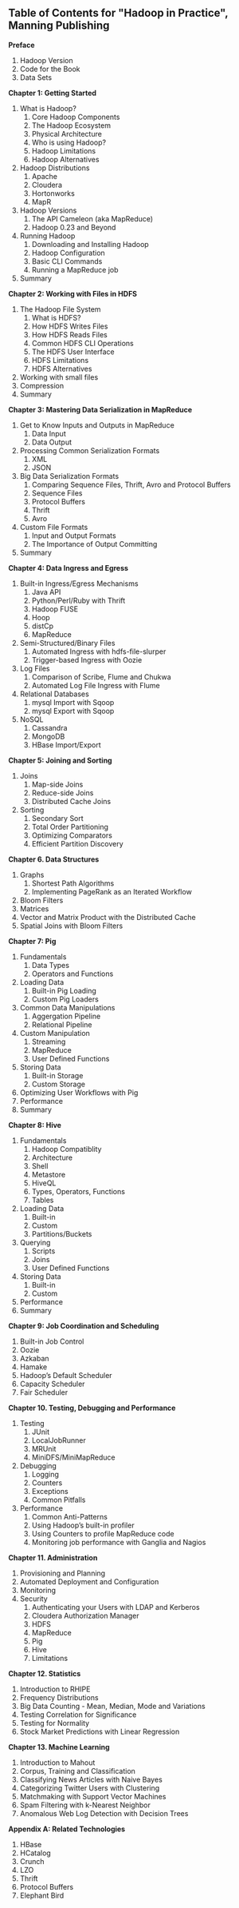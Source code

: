 == Table of Contents for "Hadoop in Practice", Manning Publishing ==

'''Preface'''

#  Hadoop Version
#  Code for the Book
#  Data Sets

'''Chapter 1:  Getting Started'''

# What is Hadoop?
##   Core Hadoop Components
##   The Hadoop Ecosystem
##   Physical Architecture
## Who is using Hadoop?
## Hadoop Limitations
## Hadoop Alternatives
# Hadoop Distributions
## Apache
## Cloudera
## Hortonworks
## MapR
# Hadoop Versions
## The API Cameleon (aka MapReduce)
## Hadoop 0.23 and Beyond
# Running Hadoop
## Downloading and Installing Hadoop
## Hadoop Configuration
## Basic CLI Commands
## Running a MapReduce job
# Summary

'''Chapter 2:  Working with Files in HDFS'''

# The Hadoop File System
##   What is HDFS?
##   How HDFS Writes Files
##   How HDFS Reads Files
## Common HDFS CLI Operations
## The HDFS User Interface
## HDFS Limitations
## HDFS Alternatives
# Working with small files
# Compression
# Summary

'''Chapter 3:  Mastering Data Serialization in MapReduce'''

# Get to Know Inputs and Outputs in MapReduce
##   Data Input
##   Data Output
# Processing Common Serialization Formats
## XML
## JSON
# Big Data Serialization Formats
## Comparing Sequence Files, Thrift, Avro and Protocol Buffers
## Sequence Files
## Protocol Buffers
## Thrift
## Avro
# Custom File Formats
## Input and Output Formats
## The Importance of Output Committing
# Summary


'''Chapter 4:  Data Ingress and Egress'''

# Built-in Ingress/Egress Mechanisms
##   Java API
##   Python/Perl/Ruby with Thrift
##   Hadoop FUSE
##   Hoop
##   distCp
##   MapReduce
# Semi-Structured/Binary Files
##   Automated Ingress with hdfs-file-slurper
##   Trigger-based Ingress with Oozie
# Log Files
##   Comparison of Scribe, Flume and Chukwa
##   Automated Log File Ingress with Flume
# Relational Databases
##   mysql Import with Sqoop
##   mysql Export with Sqoop
# NoSQL
##   Cassandra
##   MongoDB
##   HBase Import/Export


'''Chapter 5:  Joining and Sorting'''

# Joins
## Map-side Joins
## Reduce-side Joins
## Distributed Cache Joins
# Sorting
## Secondary Sort
## Total Order Partitioning
## Optimizing Comparators
## Efficient Partition Discovery

'''Chapter 6.  Data Structures'''

# Graphs
## Shortest Path Algorithms
## Implementing PageRank as an Iterated Workflow
# Bloom Filters
# Matrices
# Vector and Matrix Product with the Distributed Cache
# Spatial Joins with Bloom Filters


'''Chapter 7:  Pig'''

# Fundamentals
##   Data Types
##   Operators and Functions
# Loading Data
## Built-in Pig Loading
## Custom Pig Loaders
# Common Data Manipulations
## Aggergation Pipeline
## Relational Pipeline
# Custom Manipulation
## Streaming
## MapReduce
## User Defined Functions
# Storing Data
## Built-in Storage
## Custom Storage
# Optimizing User Workflows with Pig
# Performance
# Summary

'''Chapter 8:  Hive'''

# Fundamentals
## Hadoop Compatiblity
## Architecture
## Shell
## Metastore
## HiveQL
## Types, Operators, Functions
## Tables
# Loading Data
## Built-in
## Custom
## Partitions/Buckets
# Querying
## Scripts
## Joins
## User Defined Functions
# Storing Data
## Built-in
## Custom
# Performance
# Summary

'''Chapter 9:  Job Coordination and Scheduling'''
# Built-in Job Control
# Oozie
# Azkaban
# Hamake
# Hadoop’s Default Scheduler
# Capacity Scheduler
# Fair Scheduler

'''Chapter 10.  Testing, Debugging and Performance'''

# Testing
## JUnit
## LocalJobRunner
## MRUnit
## MiniDFS/MiniMapReduce
# Debugging
## Logging
## Counters
## Exceptions
## Common Pitfalls
# Performance
## Common Anti-Patterns
## Using Hadoop’s built-in profiler
## Using Counters to profile MapReduce code
## Monitoring job performance with Ganglia and Nagios

'''Chapter 11.  Administration'''

# Provisioning and Planning
# Automated Deployment and Configuration
# Monitoring
# Security
## Authenticating your Users with LDAP and Kerberos
## Cloudera Authorization Manager
## HDFS
## MapReduce
## Pig
## Hive
## Limitations

'''Chapter 12.  Statistics'''

# Introduction to RHIPE
# Frequency Distributions
# Big Data Counting - Mean, Median, Mode and Variations
# Testing Correlation for Significance
# Testing for Normality
# Stock Market Predictions with Linear Regression

'''Chapter 13.  Machine Learning'''

# Introduction to Mahout
# Corpus, Training and Classification
# Classifying News Articles with Naive Bayes
# Categorizing Twitter Users with Clustering
# Matchmaking with Support Vector Machines
# Spam Filtering with k-Nearest Neighbor
# Anomalous Web Log Detection with Decision Trees


'''Appendix A:  Related Technologies'''

# HBase
# HCatalog
# Crunch
# LZO
# Thrift
# Protocol Buffers
# Elephant Bird
